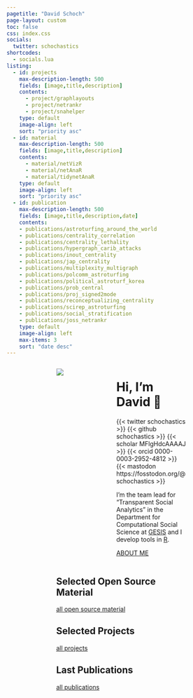 ```yaml
---
pagetitle: "David Schoch"
page-layout: custom
toc: false
css: index.css
socials:
  twitter: schochastics
shortcodes:
  - socials.lua
listing: 
  - id: projects
    max-description-length: 500
    fields: [image,title,description]
    contents: 
      - project/graphlayouts
      - project/netrankr
      - project/snahelper
    type: default
    image-align: left
    sort: "priority asc"
  - id: material
    max-description-length: 500
    fields: [image,title,description]
    contents: 
      - material/netVizR
      - material/netAnaR
      - material/tidynetAnaR
    type: default
    image-align: left
    sort: "priority asc"
  - id: publication
    max-description-length: 500
    fields: [image,title,description,date]
    contents: 
    - publications/astroturfing_around_the_world
    - publications/centrality_correlation
    - publications/centrality_lethality
    - publications/hypergraph_carib_attacks
    - publications/inout_centrality
    - publications/jap_centrality
    - publications/multiplexity_multigraph
    - publications/polcomm_astroturfing
    - publications/political_astroturf_korea
    - publications/prob_central
    - publications/proj_signed2mode
    - publications/reconceptualizing_centrality
    - publications/scirep_astroturfing
    - publications/social_stratification
    - publications/joss_netrankr
    type: default
    image-align: left
    max-items: 3
    sort: "date desc"
---
```



:::: {.columns}

::: {.column .col-v-center width="20%"}
:::

::: {.column .col-v-center width="25%"}
::: {.portrait}
![](static/img/avatar.png)
:::
:::

::: {.column .col-v-center width="35%"}

# Hi, I'm David 👋

::: {.david-intro}

:::{.socials}
{{< twitter schochastics >}}
{{< github schochastics >}}
{{< scholar MFlgHdcAAAAJ >}}
{{< orcid 0000-0003-2952-4812 >}}
{{< mastodon https://fosstodon.org/@schochastics >}}
:::

I’m the team lead for “Transparent Social Analytics” in the Department for Computational Social Science at [GESIS](https://www.gesis.org/en/institute/departments/computational-social-science) and 
I develop tools in [R](https://r-project.org/).

:::{.about-link}
[ABOUT ME](about/)
:::

:::
:::

::: {.column .col-v-center width="15%"}
:::

::::

::::{.columns}

::: {.column .col-v-center width="20%"}
:::

::: {.column .col-v-center width="60%"}

## Selected Open Source Material
:::{#material}
:::

::: {.all-link}
[all open source material](material/)
:::


## Selected Projects
:::{#projects}
:::

::: {.all-link}
[all projects](project/)
:::

## Last Publications
:::{#publication}
:::

::: {.all-link}
[all publications](publications/)
:::

:::

::: {.column .col-v-center width="20%"}
:::

::::